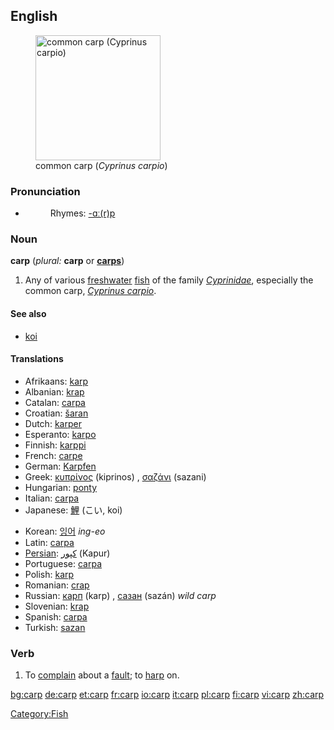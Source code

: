 {{wikipedia}}
==English==
[[Image:Common_carp.jpg|thumb|right|200px|common carp (''Cyprinus carpio'')]]
===Pronunciation===
*{{audio|en-us-carp.ogg|Audio (US)}}
*:Rhymes: [[Rhymes:English:-ɑː(r)p|-ɑː(r)p]]

===Noun===
'''carp''' (''plural:'' '''carp''' or '''[[carps]]''')

# Any of various [[freshwater]] [[fish]] of the family ''[[Cyprinidae]]'', especially the common carp, ''[[Cyprinus carpio]]''.

====See also====
* [[koi]]

====Translations====
{{top}}
*Afrikaans: [[karp]]
*Albanian: [[krap]]
*Catalan: [[carpa]] {{f}}
*Croatian: [[šaran]] {{m}}
*Dutch: [[karper]] {{m}}
*Esperanto: [[karpo]]
*Finnish: [[karppi]]
*French: [[carpe]] {{f}}
*German: [[Karpfen]] {{m}}
*Greek: [[κυπρίνος]] (kiprinos) {{m}}, [[σαζάνι]] (sazani) {{n}}
*Hungarian: [[ponty]]
*Italian: [[carpa]] {{f}}
*Japanese: [[鯉]] (こい, koi)
{{mid}}
*Korean: [[잉어]] ''ing-eo''
*Latin: [[carpa]] {{f}}
*[[Persian]]: [[كپور]] (Kapur)
*Portuguese: [[carpa]] {{f}}
*Polish: [[karp]] {{m}}
*Romanian: [[crap]] {{m}}
*Russian: [[карп]] (karp) {{m}}, [[сазан]] (sazán) ''wild carp'' {{m}}
*Slovenian: [[krap]] {{m}}
*Spanish: [[carpa]] {{f}}
*Turkish: [[sazan]]
{{bottom}}

===Verb===
{{en-verb}}

# To [[complain]] about a [[fault]]; to [[harp]] on.

[[Category:Fish]]

[[bg:carp]]
[[de:carp]]
[[et:carp]]
[[fr:carp]]
[[io:carp]]
[[it:carp]]
[[pl:carp]]
[[fi:carp]]
[[vi:carp]]
[[zh:carp]]